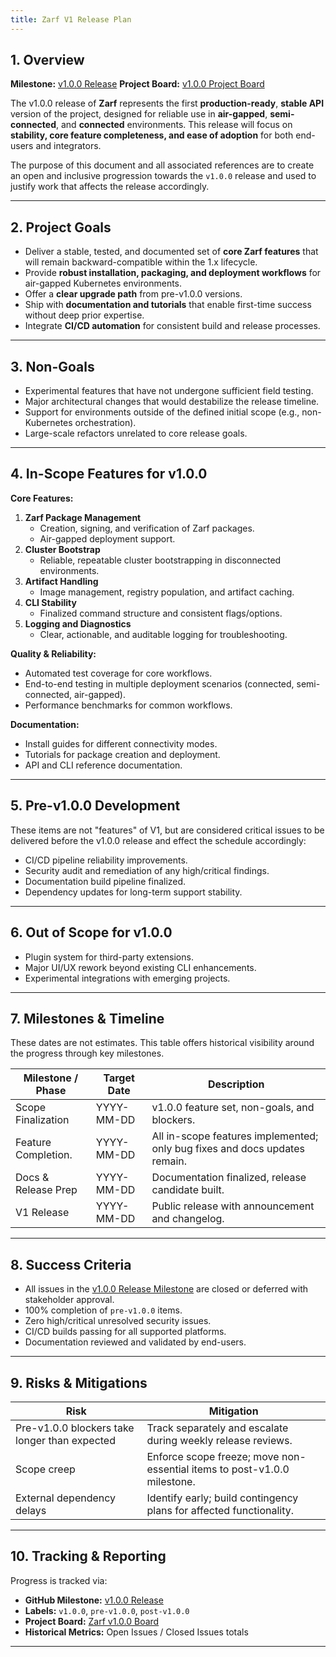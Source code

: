 ```yaml
---
title: Zarf V1 Release Plan
---
```


## 1. Overview

**Milestone:** [v1.0.0 Release](https://github.com/zarf-dev/zarf/milestone/59)
**Project Board:** [v1.0.0 Project Board](https://github.com/orgs/zarf-dev/projects/1/views/7)

The v1.0.0 release of **Zarf** represents the first **production-ready**, **stable API** version of the project, designed for reliable use in **air-gapped**, **semi-connected**, and **connected** environments.
This release will focus on **stability, core feature completeness, and ease of adoption** for both end-users and integrators.

The purpose of this document and all associated references are to create an open and inclusive progression towards the `v1.0.0` release and used to justify work that affects the release accordingly.

---

## 2. Project Goals

- Deliver a stable, tested, and documented set of **core Zarf features** that will remain backward-compatible within the 1.x lifecycle.
- Provide **robust installation, packaging, and deployment workflows** for air-gapped Kubernetes environments.
- Offer a **clear upgrade path** from pre-v1.0.0 versions.
- Ship with **documentation and tutorials** that enable first-time success without deep prior expertise.
- Integrate **CI/CD automation** for consistent build and release processes.

---

## 3. Non-Goals

- Experimental features that have not undergone sufficient field testing.
- Major architectural changes that would destabilize the release timeline.
- Support for environments outside of the defined initial scope (e.g., non-Kubernetes orchestration).
- Large-scale refactors unrelated to core release goals.

---

## 4. In-Scope Features for v1.0.0

**Core Features:**
1. **Zarf Package Management**
   - Creation, signing, and verification of Zarf packages.
   - Air-gapped deployment support.
2. **Cluster Bootstrap**
   - Reliable, repeatable cluster bootstrapping in disconnected environments.
3. **Artifact Handling**
   - Image management, registry population, and artifact caching.
4. **CLI Stability**
   - Finalized command structure and consistent flags/options.
5. **Logging and Diagnostics**
   - Clear, actionable, and auditable logging for troubleshooting.

**Quality & Reliability:**
- Automated test coverage for core workflows.
- End-to-end testing in multiple deployment scenarios (connected, semi-connected, air-gapped).
- Performance benchmarks for common workflows.

**Documentation:**
- Install guides for different connectivity modes.
- Tutorials for package creation and deployment.
- API and CLI reference documentation.

---

## 5. Pre-v1.0.0 Development

These items are not "features" of V1, but are considered critical issues to be delivered before the v1.0.0 release and effect the schedule accordingly:

- CI/CD pipeline reliability improvements.
- Security audit and remediation of any high/critical findings.
- Documentation build pipeline finalized.
- Dependency updates for long-term support stability.

---

## 6. Out of Scope for v1.0.0

- Plugin system for third-party extensions.
- Major UI/UX rework beyond existing CLI enhancements.
- Experimental integrations with emerging projects.

---

## 7. Milestones & Timeline

These dates are not estimates. This table offers historical visibility around the progress through key milestones.

| Milestone / Phase                | Target Date     | Description                                                                 |
|----------------------------------|-----------------|-----------------------------------------------------------------------------|
| Scope Finalization               | YYYY-MM-DD      | v1.0.0 feature set, non-goals, and blockers.                              |
| Feature Completion.              | YYYY-MM-DD      | All in-scope features implemented; only bug fixes and docs updates remain. |
| Docs & Release Prep              | YYYY-MM-DD      | Documentation finalized, release candidate built.                          |
| V1 Release                       | YYYY-MM-DD      | Public release with announcement and changelog.                            |

---

## 8. Success Criteria

- All issues in the [v1.0.0 Release Milestone](https://github.com/zarf-dev/zarf/milestone/59) are closed or deferred with stakeholder approval.
- 100% completion of `pre-v1.0.0` items.
- Zero high/critical unresolved security issues.
- CI/CD builds passing for all supported platforms.
- Documentation reviewed and validated by end-users.

---

## 9. Risks & Mitigations

| Risk                                                        | Mitigation                                                                       |
|-------------------------------------------------------------|----------------------------------------------------------------------------------|
| Pre-v1.0.0 blockers take longer than expected                | Track separately and escalate during weekly release reviews.                    |
| Scope creep                                                  | Enforce scope freeze; move non-essential items to post-v1.0.0 milestone.        |
| External dependency delays                                   | Identify early; build contingency plans for affected functionality.             |

---

## 10. Tracking & Reporting

Progress is tracked via:
- **GitHub Milestone:** [v1.0.0 Release](https://github.com/zarf-dev/zarf/milestone/59)
- **Labels:** `v1.0.0`, `pre-v1.0.0`, `post-v1.0.0`
- **Project Board:** [Zarf v1.0.0 Board](https://github.com/orgs/zarf-dev/projects/1/views/7)
- **Historical Metrics:** Open Issues / Closed Issues totals

---
